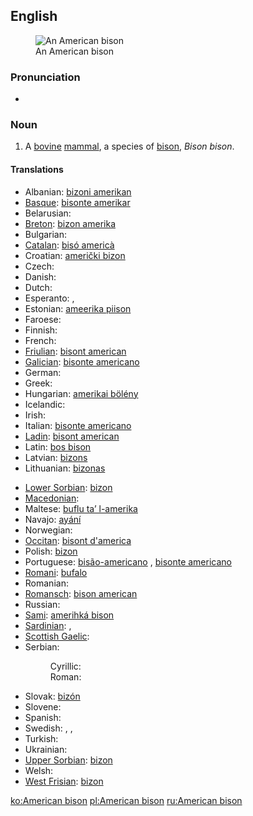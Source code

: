 ==English==
{{wikipedia}}
[[Image:American bison k5680-1.jpg|thumb|An American bison]]

===Pronunciation===
* {{IPA|/əˈmɛɽɪkænˈbɪsɔn/}}

===Noun===
{{en-noun|American bison|pl2=American bisons}}

# A [[bovine]] [[mammal]], a species of [[bison]], ''Bison bison''.

====Translations====
{{trans-top|mammal}}
* Albanian: [[bizoni amerikan]]
* [[Basque]]: [[bisonte amerikar]]
* Belarusian: {{t|be|бізон амерыканскі|sc=Cyrl}}
* [[Breton]]: [[bizon amerika]]
* Bulgarian: {{t|bg|зубър|sc=Cyrl|tr=zub’r}}
* [[Catalan]]: [[bisó americà]]
* Croatian: [[američki bizon]]
* Czech: {{t-|cs|bizon}}
* Danish: {{t|da|amerikansk bison}}
* Dutch: {{t+|nl|bizon|m}}
* Esperanto: {{t|eo|bizono}}, {{t|eo|amerika bizono}}
* Estonian: [[ameerika piison]]
* Faroese: {{t|fo|amerikanskur bisonur}}
* Finnish: {{t+|fi|biisoni}}
* French: {{t|fr|bison d'amérique|m}}
* [[Friulian]]: [[bisont american]]
* [[Galician]]: [[bisonte americano]]
* German: {{t|de|Nordamerikanischer Bison|m}}
* Greek: {{t|el|βόνασος|sc=Grek}}
* Hungarian: [[amerikai bölény]]
* Icelandic: {{t|is|vísundur}}
* Irish: {{t|ga|bíosún meiriceánach|m|xs=Irish}}
* Italian: [[bisonte americano]]
* [[Ladin]]: [[bisont american]]
* Latin: [[bos bison]]
* Latvian: [[bizons]]
* Lithuanian: [[bizonas]]
{{trans-mid}}
* [[Lower Sorbian]]: [[bizon]]
* [[Macedonian]]: {{t|mk|американски бизон|sc=Cyrl|tr=amerikanski bizon}}
* Maltese: [[buflu ta’ l-amerika]]
* Navajo: [[ayání]]
* Norwegian: {{t|no|amerikansk bison}}
* [[Occitan]]: [[bisont d'america]]
* Polish: [[bizon]]
* Portuguese: [[bisão-americano]] {{m}}, [[bisonte americano]]
* [[Romani]]: [[bufalo]] {{m}}
* Romanian: {{t+|ro|bizon}}
* [[Romansch]]: [[bison american]]
* Russian: {{t+|ru|бизон|m|tr=bizón|sc=Cyrl}}
* [[Sami]]: [[amerihká bison]]
* [[Sardinian]]: {{t|scn|boiamericanu}}, {{t|scn|boe americanu}}
* [[Scottish Gaelic]]: {{t-|gd|bìoson Ameireaganach|m|xs=Scottish Gaelic}}
* Serbian:
*: Cyrillic: {{t|sh|амерички бизон|sc=Cyrl}}
*: Roman: {{t|sh|američki bizon}}
* Slovak: [[bizón]]
* Slovene: {{t+|sl|bizon}}
* Spanish: {{t|es|bisonte americano|m}}
* Swedish: {{t|sv|amerikansk bison}}, {{t|sv|bison}}, {{t|sv|bisonoxe|c}}
* Turkish: {{t+|tr|bizon}}
* Ukrainian: {{t|uk|бізон|tr=bizon|sc=Cyrl}}
* [[Upper Sorbian]]: [[bizon]]
* Welsh: {{t-|cy|bual|xs=Welsh}}
* [[West Frisian]]: [[bizon]]
{{trans-bottom}}

[[ko:American bison]]
[[pl:American bison]]
[[ru:American bison]]